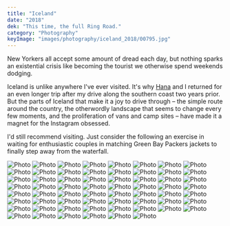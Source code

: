 ```yaml
---
title: "Iceland"
date: "2018"
dek: "This time, the full Ring Road."
category: "Photography"
keyImage: "images/photography/iceland_2018/00795.jpg"
---
```


New Yorkers all accept some amount of dread each day, but nothing sparks an existential crisis like becoming the tourist we otherwise spend weekends dodging.

Iceland is unlike anywhere I've ever visited. It's why [Hana](https://twitter.com/HanaCarpenter) and I returned for an even longer trip after my drive along the southern coast two years prior. But the parts of Iceland that make it a joy to drive through – the simple route around the country, the otherwordly landscape that seems to change every few moments, and the proliferation of vans and camp sites – have made it a magnet for the Instagram obsessed.

I'd still recommend visiting. Just consider the following an exercise in waiting for enthusiastic couples in matching Green Bay Packers jackets to finally step away from the waterfall.

<ArticleMedia>
    <Grid tight>
        <Image src="images/photography/iceland_2018/00181.jpg" alt="Photo" />
        <Image src="images/photography/iceland_2018/00570.jpg" alt="Photo" />
    </Grid>
</ArticleMedia>

<ArticleMedia>
    <Image src="images/photography/iceland_2018/00192.jpg" alt="Photo" />
</ArticleMedia>

<ArticleMedia>
    <Image src="images/photography/iceland_2018/00311.jpg" alt="Photo" />
</ArticleMedia>

<ArticleMedia>
    <Grid tight>
        <Image src="images/photography/iceland_2018/00231.jpg" alt="Photo" />
        <Image src="images/photography/iceland_2018/00232.jpg" alt="Photo" />
    </Grid>
</ArticleMedia>

<ArticleMedia>
    <Image src="images/photography/iceland_2018/00321.jpg" alt="Photo" />
</ArticleMedia>

<ArticleMedia>
    <Grid tight>
        <Image src="images/photography/iceland_2018/00499.jpg" alt="Photo" />
        <Image src="images/photography/iceland_2018/00510.jpg" alt="Photo" />
    </Grid>
</ArticleMedia>

<ArticleMedia>
    <Image src="images/photography/iceland_2018/00612.jpg" alt="Photo" />
</ArticleMedia>

<ArticleMedia>
    <Image src="images/photography/iceland_2018/141240.jpg" alt="Photo" />
</ArticleMedia>

<ArticleMedia>
    <Grid tight>
        <Image src="images/photography/iceland_2018/01598.jpg" alt="Photo" />
        <Image src="images/photography/iceland_2018/00627.jpg" alt="Photo" />
    </Grid>
</ArticleMedia>

<ArticleMedia>
    <Image src="images/photography/iceland_2018/00100.jpg" alt="Photo" />
</ArticleMedia>

<ArticleMedia>
    <Grid tight>
        <Image src="images/photography/iceland_2018/00634.jpg" alt="Photo" />
        <Image src="images/photography/iceland_2018/00619.jpg" alt="Photo" />
    </Grid>
</ArticleMedia>

<ArticleMedia>
    <Image src="images/photography/iceland_2018/00701.jpg" alt="Photo" />
</ArticleMedia>

<ArticleMedia>
    <Grid tight>
        <Image src="images/photography/iceland_2018/00735.jpg" alt="Photo" />
        <Image src="images/photography/iceland_2018/00742.jpg" alt="Photo" />
    </Grid>
</ArticleMedia>

<ArticleMedia>
    <Image src="images/photography/iceland_2018/00763.jpg" alt="Photo" />
</ArticleMedia>

<ArticleMedia>
    <Grid tight>
        <Image src="images/photography/iceland_2018/00803.jpg" alt="Photo" />
        <Image src="images/photography/iceland_2018/01339.jpg" alt="Photo" />
    </Grid>
</ArticleMedia>

<ArticleMedia>
    <Image src="images/photography/iceland_2018/00849.jpg" alt="Photo" />
</ArticleMedia>

<ArticleMedia>
    <Grid tight>
        <Image src="images/photography/iceland_2018/00862.jpg" alt="Photo" />
        <Image src="images/photography/iceland_2018/01618.jpg" alt="Photo" />
    </Grid>
</ArticleMedia>

<ArticleMedia>
    <Image src="images/photography/iceland_2018/175458.jpg" alt="Photo" />
</ArticleMedia>

<ArticleMedia>
    <Grid tight>
        <Image src="images/photography/iceland_2018/00871.jpg" alt="Photo" />
        <Image src="images/photography/iceland_2018/00869.jpg" alt="Photo" />
    </Grid>
</ArticleMedia>

<ArticleMedia>
    <Image src="images/photography/iceland_2018/00933.jpg" alt="Photo" />
</ArticleMedia>

<ArticleMedia>
    <Grid tight>
        <Image src="images/photography/iceland_2018/00912.jpg" alt="Photo" />
        <Image src="images/photography/iceland_2018/00936.jpg" alt="Photo" />
    </Grid>
</ArticleMedia>

<ArticleMedia>
    <Image src="images/photography/iceland_2018/00895.jpg" alt="Photo" />
</ArticleMedia>

<ArticleMedia>
    <Grid tight>
        <Image src="images/photography/iceland_2018/00909.jpg" alt="Photo" />
        <Image src="images/photography/iceland_2018/01933.jpg" alt="Photo" />
    </Grid>
</ArticleMedia>

<ArticleMedia>
    <Image src="images/photography/iceland_2018/00978.jpg" alt="Photo" />
</ArticleMedia>

<ArticleMedia>
    <Grid tight>
        <Image src="images/photography/iceland_2018/01319.jpg" alt="Photo" />
        <Image src="images/photography/iceland_2018/01336.jpg" alt="Photo" />
    </Grid>
</ArticleMedia>

<ArticleMedia>
    <Image src="images/photography/iceland_2018/01007.jpg" alt="Photo" />
</ArticleMedia>

<ArticleMedia>
    <Grid tight>
        <Image src="images/photography/iceland_2018/01041.jpg" alt="Photo" />
        <Image src="images/photography/iceland_2018/01068.jpg" alt="Photo" />
    </Grid>
</ArticleMedia>

<ArticleMedia>
    <Image src="images/photography/iceland_2018/01189.jpg" alt="Photo" />
</ArticleMedia>

<ArticleMedia>
    <Grid tight>
        <Image src="images/photography/iceland_2018/01165.jpg" alt="Photo" />
        <Image src="images/photography/iceland_2018/01247.jpg" alt="Photo" />
    </Grid>
</ArticleMedia>

<ArticleMedia>
    <Image src="images/photography/iceland_2018/01386.jpg" alt="Photo" />
</ArticleMedia>

<ArticleMedia>
    <Image src="images/photography/iceland_2018/01300.jpg" alt="Photo" />
</ArticleMedia>

<ArticleMedia>
    <Grid tight>
        <Image src="images/photography/iceland_2018/01353.jpg" alt="Photo" />
        <Image src="images/photography/iceland_2018/01374.jpg" alt="Photo" />
    </Grid>
</ArticleMedia>

<ArticleMedia>
    <Image src="images/photography/iceland_2018/01341.jpg" alt="Photo" />
</ArticleMedia>

<ArticleMedia>
    <Image src="images/photography/iceland_2018/01472.jpg" alt="Photo" />
</ArticleMedia>

<ArticleMedia>
    <Grid tight>
        <Image src="images/photography/iceland_2018/01433.jpg" alt="Photo" />
        <Image src="images/photography/iceland_2018/01450.jpg" alt="Photo" />
    </Grid>
</ArticleMedia>

<ArticleMedia>
    <Image src="images/photography/iceland_2018/01694.jpg" alt="Photo" />
</ArticleMedia>

<ArticleMedia>
    <Grid tight>
        <Image src="images/photography/iceland_2018/01476.jpg" alt="Photo" />
        <Image src="images/photography/iceland_2018/01483.jpg" alt="Photo" />
    </Grid>
</ArticleMedia>

<ArticleMedia>
    <Image src="images/photography/iceland_2018/00228.jpg" alt="Photo" />
</ArticleMedia>

<ArticleMedia>
    <Grid tight>
        <Image src="images/photography/iceland_2018/01512.jpg" alt="Photo" />
        <Image src="images/photography/iceland_2018/01579.jpg" alt="Photo" />
    </Grid>
</ArticleMedia>

<ArticleMedia>
    <Image src="images/photography/iceland_2018/02001.jpg" alt="Photo" />
</ArticleMedia>

<ArticleMedia>
    <Image src="images/photography/iceland_2018/01743.jpg" alt="Photo" />
</ArticleMedia>

<ArticleMedia>
    <Grid tight>
        <Image src="images/photography/iceland_2018/01716.jpg" alt="Photo" />
        <Image src="images/photography/iceland_2018/01706.jpg" alt="Photo" />
    </Grid>
</ArticleMedia>

<ArticleMedia>
    <Image src="images/photography/iceland_2018/02019.jpg" alt="Photo" />
</ArticleMedia>
